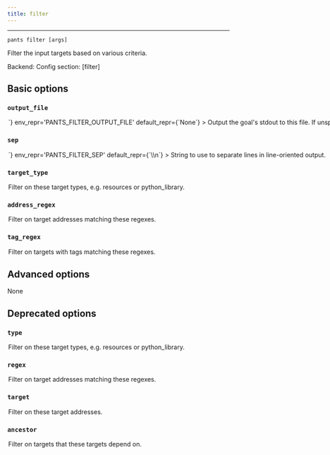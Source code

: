 ```yaml
---
title: filter
---
```



---

```
pants filter [args]
```

Filter the input targets based on various criteria.

Backend: <span className="color--primary"></span>
Config section: <span className="color--primary">[filter]</span>

<span className={styles.options}>

## Basic options


### `output_file`

<Option
  cli_repr={`--filter-output-file=<path>`}
  env_repr='PANTS_FILTER_OUTPUT_FILE'
  default_repr={`None`}
>

Output the goal&#x27;s stdout to this file. If unspecified, outputs to stdout.

</Option>

### `sep`

<Option
  cli_repr={`--filter-sep=<separator>`}
  env_repr='PANTS_FILTER_SEP'
  default_repr={`\\n`}
>

String to use to separate lines in line-oriented output.

</Option>

### `target_type`

<Option
  cli_repr={`--filter-target-type="[[+-]type1,type2,..., [+-]type1,type2,..., ...]"`}
  env_repr='PANTS_FILTER_TARGET_TYPE'
  default_repr={`[]`}
>

Filter on these target types, e.g. `resources` or `python_library`.

</Option>

### `address_regex`

<Option
  cli_repr={`--filter-address-regex="[[+-]regex1,regex2,..., [+-]regex1,regex2,..., ...]"`}
  env_repr='PANTS_FILTER_ADDRESS_REGEX'
  default_repr={`[]`}
>

Filter on target addresses matching these regexes.

</Option>

### `tag_regex`

<Option
  cli_repr={`--filter-tag-regex="[[+-]regex1,regex2,..., [+-]regex1,regex2,..., ...]"`}
  env_repr='PANTS_FILTER_TAG_REGEX'
  default_repr={`[]`}
>

Filter on targets with tags matching these regexes.

</Option>

## Advanced options

None

## Deprecated options


### `type`

<Option
  cli_repr={`--filter-type="[[+-]type1,type2,..., [+-]type1,type2,..., ...]"`}
  env_repr='PANTS_FILTER_TYPE'
  default_repr={`[]`}
  removal_version='2.1.0.dev0'
  removal_hint={'Use `--target-type` instead of `--type`.'}
>

Filter on these target types, e.g. `resources` or `python_library`.

</Option>

### `regex`

<Option
  cli_repr={`--filter-regex="[[+-]regex1,regex2,..., [+-]regex1,regex2,..., ...]"`}
  env_repr='PANTS_FILTER_REGEX'
  default_repr={`[]`}
  removal_version='2.1.0.dev0'
  removal_hint={'Use `--address-regex` instead of `--regex`.'}
>

Filter on target addresses matching these regexes.

</Option>

### `target`

<Option
  cli_repr={`--filter-target="[[+-]spec1,spec2,..., [+-]spec1,spec2,..., ...]"`}
  env_repr='PANTS_FILTER_TARGET'
  default_repr={`[]`}
  removal_version='2.1.0.dev0'
  removal_hint={'`--filter-target` was removed because it is similar to `--filter-address-regex`. If you still need this feature, please message us on Slack (https://www.pantsbuild.org/docs/community).'}
>

Filter on these target addresses.

</Option>

### `ancestor`

<Option
  cli_repr={`--filter-ancestor="[[+-]spec1,spec2,..., [+-]spec1,spec2,..., ...]"`}
  env_repr='PANTS_FILTER_ANCESTOR'
  default_repr={`[]`}
  removal_version='2.1.0.dev0'
  removal_hint={'`--filter-ancestor` was removed because it is not trivial to implement. If you still need this feature, please message us on Slack (https://www.pantsbuild.org/docs/community).'}
>

Filter on targets that these targets depend on.

</Option>


</span>